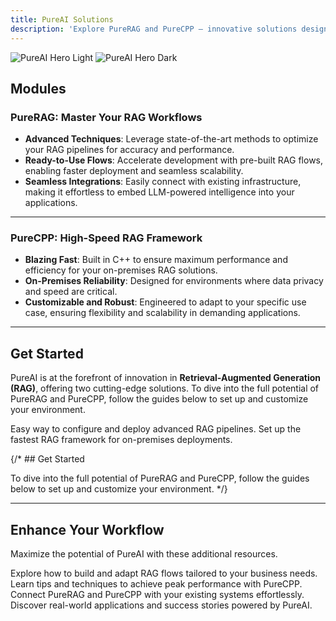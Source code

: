 ```yaml
---
title: PureAI Solutions
description: 'Explore PureRAG and PureCPP – innovative solutions designed to revolutionize Retrieval-Augmented Generation (RAG) workflows. PureRAG delivers advanced techniques and integrations for RAG pipelines, while PureCPP offers unparalleled speed and on-premises capabilities built with C++.'
---
```


<img
  className="block dark:hidden"
  src="/images/pin-one.jpg"
  alt="PureAI Hero Light"
/>
<img
  className="hidden dark:block"
  src="/images/pin-one.jpg"
  alt="PureAI Hero Dark"
/>

## Modules

### PureRAG: Master Your RAG Workflows

- **Advanced Techniques**: Leverage state-of-the-art methods to optimize your RAG pipelines for accuracy and performance.
- **Ready-to-Use Flows**: Accelerate development with pre-built RAG flows, enabling faster deployment and seamless scalability.
- **Seamless Integrations**: Easily connect with existing infrastructure, making it effortless to embed LLM-powered intelligence into your applications.

---

### PureCPP: High-Speed RAG Framework

- **Blazing Fast**: Built in C++ to ensure maximum performance and efficiency for your on-premises RAG solutions.
- **On-Premises Reliability**: Designed for environments where data privacy and speed are critical.
- **Customizable and Robust**: Engineered to adapt to your specific use case, ensuring flexibility and scalability in demanding applications.

---

## Get Started

PureAI is at the forefront of innovation in **Retrieval-Augmented Generation (RAG)**, offering two cutting-edge solutions. To dive into the full potential of PureRAG and PureCPP, follow the guides below to set up and customize your environment.

<CardGroup cols={2}>
  <Card
    title="PureRAG"
    icon="wand-magic-sparkles"
    href="/setup"
  >
    Easy way to configure and deploy advanced RAG pipelines.
  </Card>
  <Card
    title="PureCPP"
    icon="chart-line"
    href="/documentation/purecpp/getting-started"
  >
    Set up the fastest RAG framework for on-premises deployments.
  </Card>
</CardGroup>

{/* ## Get Started

To dive into the full potential of PureRAG and PureCPP, follow the guides below to set up and customize your environment. */}

---

## Enhance Your Workflow

Maximize the potential of PureAI with these additional resources.

<CardGroup cols={2}>
  <Card
    title="Customize RAG Flows"
    icon="gear"
    href="/documentation/purerag/flows"
  >
    Explore how to build and adapt RAG flows tailored to your business needs.
  </Card>
  <Card
    title="Optimize Performance"
    icon="chart-line"
    href="/documentation/purecpp/optimization"
  >
    Learn tips and techniques to achieve peak performance with PureCPP.
  </Card>
  <Card
    title="Integrate Seamlessly"
    icon="plug"
    href="/documentation/integrations"
  >
    Connect PureRAG and PureCPP with your existing systems effortlessly.
  </Card>
  <Card
    title="Explore Use Cases"
    icon="lightbulb"
    href="/documentation/use-cases"
  >
    Discover real-world applications and success stories powered by PureAI.
  </Card>
</CardGroup>
